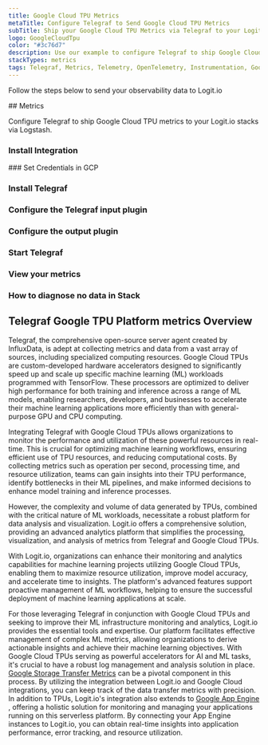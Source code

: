 ```yaml
---
title: Google Cloud TPU Metrics
metaTitle: Configure Telegraf to Send Google Cloud TPU Metrics
subTitle: Ship your Google Cloud TPU Metrics via Telegraf to your Logit.io Stack
logo: GoogleCloudTpu
color: "#3c76d7"
description: Use our example to configure Telegraf to ship Google Cloud TPU metrics to Logit.io. Configure Telegraf to send Google Cloud TPU metrics to Logstash or Elastic.
stackTypes: metrics
tags: Telegraf, Metrics, Telemetry, OpenTelemetry, Instrumentation, Google Cloud TPU, Tensor Processing Unit, Tpu
---
```


Follow the steps below to send your observability data to Logit.io

<Steps>
  ## Metrics

  Configure Telegraf to ship Google Cloud TPU metrics to your Logit.io stacks via Logstash.
  
  ### Install Integration
  <InstallIntegration/>
  ### Set Credentials in GCP

  <SetGCPCredentials intro="Google Cloud TPU is a specialized hardware accelerator provided by Google Cloud that is designed to accelerate machine learning workloads. TPUs are specifically optimized for deep learning tasks and offer high performance and energy efficiency, enabling organizations to train and run machine learning models at scale."/>
  
  ### Install Telegraf

  <InstallTelegraf />

  ### Configure the Telegraf input plugin

  <TelegrafStackDriverInput metric_type="tpu.googleapis.com"/>

  ### Configure the output plugin

  <TelegrafOutputPlugin />

  ### Start Telegraf

  <StartTelegraf />

  ### View your metrics
  <LaunchStack stackType="metrics" source="Google_Cloud_TPU_Metrics_via_Telegraf" utmMedium="metrics" utmCampaign="telegraf-GoogleTpu-metrics" />

  ### How to diagnose no data in Stack

  <DiagnoseNoData />
</Steps>

## Telegraf Google TPU Platform metrics Overview

Telegraf, the comprehensive open-source server agent created by InfluxData, is adept at collecting metrics 
and data from a vast array of sources, including specialized computing resources. Google Cloud TPUs are 
custom-developed hardware accelerators designed to significantly speed up and scale up specific machine 
learning (ML) workloads programmed with TensorFlow. These processors are optimized to deliver high 
performance for both training and inference across a range of ML models, enabling researchers, developers, 
and businesses to accelerate their machine learning applications more efficiently than with general-purpose GPU and CPU computing.

Integrating Telegraf with Google Cloud TPUs allows organizations to monitor the performance and utilization 
of these powerful resources in real-time. This is crucial for optimizing machine learning workflows, 
ensuring efficient use of TPU resources, and reducing computational costs. By collecting metrics such as 
operation per second, processing time, and resource utilization, teams can gain insights into their TPU 
performance, identify bottlenecks in their ML pipelines, and make informed decisions to enhance model 
training and inference processes.

However, the complexity and volume of data generated by TPUs, combined with the critical nature of 
ML workloads, necessitate a robust platform for data analysis and visualization. Logit.io offers a 
comprehensive solution, providing an advanced analytics platform that simplifies the processing, 
visualization, and analysis of metrics from Telegraf and Google Cloud TPUs. 

With Logit.io, organizations can enhance their monitoring and analytics capabilities for machine 
learning projects utilizing Google Cloud TPUs, enabling them to maximize resource utilization, 
improve model accuracy, and accelerate time to insights. The platform's advanced features support 
proactive management of ML workflows, helping to ensure the successful deployment of machine learning applications at scale.

For those leveraging Telegraf in conjunction with Google Cloud TPUs and seeking to improve their 
ML infrastructure monitoring and analytics, Logit.io provides the essential tools and expertise. 
Our platform facilitates effective management of complex ML metrics, allowing organizations to 
derive actionable insights and achieve their machine learning objectives.  With Google Cloud TPUs 
serving as powerful accelerators for AI and ML tasks, it's crucial to have a robust log management 
and analysis solution in place. 
[Google Storage Transfer Metrics](/integrations/infrastructure-metrics/google-cloud/storage-transfer-telegraf-metrics) 
can be a pivotal component in this process. By utilizing the integration between Logit.io and 
Google Cloud integrations, you can keep track of the data transfer metrics with precision. 
In addition to TPUs, Logit.io's integration also extends to [Google App Engine](/integrations/infrastructure-metrics/google-cloud/app-engine-telegraf-metrics)
, offering a holistic solution for monitoring and managing your applications running on this 
serverless platform. By connecting your App Engine instances to Logit.io, you can obtain 
real-time insights into application performance, error tracking, and resource utilization.